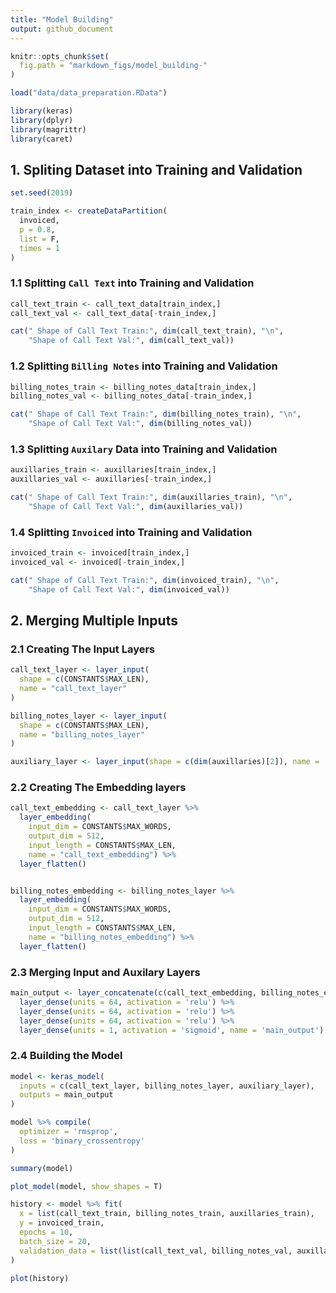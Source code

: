 ---
title: "Model Building"
output: github_document
---

```{r setup, include=F}
knitr::opts_chunk$set(
  fig.path = "markdown_figs/model_building-"
)

load("data/data_preparation.RData")
```

```{r, message=FALSE}
library(keras)
library(dplyr)
library(magrittr)
library(caret)
```

## 1. Spliting Dataset into Training and Validation

```{r echo = F}
set.seed(2019)

train_index <- createDataPartition(
  invoiced,
  p = 0.8,
  list = F,
  times = 1
)
```

### 1.1 Splitting `Call Text` into Training and Validation

```{r}
call_text_train <- call_text_data[train_index,]
call_text_val <- call_text_data[-train_index,]

cat(" Shape of Call Text Train:", dim(call_text_train), "\n",
    "Shape of Call Text Val:", dim(call_text_val))
```

### 1.2 Splitting `Billing Notes` into Training and Validation

```{r}
billing_notes_train <- billing_notes_data[train_index,]
billing_notes_val <- billing_notes_data[-train_index,]

cat(" Shape of Call Text Train:", dim(billing_notes_train), "\n",
    "Shape of Call Text Val:", dim(billing_notes_val))
```

### 1.3 Splitting `Auxilary` Data into Training and Validation

```{r}
auxillaries_train <- auxillaries[train_index,]
auxillaries_val <- auxillaries[-train_index,]

cat(" Shape of Call Text Train:", dim(auxillaries_train), "\n",
    "Shape of Call Text Val:", dim(auxillaries_val))
```

### 1.4 Splitting `Invoiced` into Training and Validation

```{r}
invoiced_train <- invoiced[train_index,]
invoiced_val <- invoiced[-train_index,]

cat(" Shape of Call Text Train:", dim(invoiced_train), "\n",
    "Shape of Call Text Val:", dim(invoiced_val))
```

## 2. Merging Multiple Inputs

### 2.1 Creating The Input Layers

```{r}
call_text_layer <- layer_input(
  shape = c(CONSTANTS$MAX_LEN),
  name = "call_text_layer"
)

billing_notes_layer <- layer_input(
  shape = c(CONSTANTS$MAX_LEN),
  name = "billing_notes_layer"
)

auxiliary_layer <- layer_input(shape = c(dim(auxillaries)[2]), name = 'auxiliary_layer')
```

### 2.2 Creating The Embedding layers

```{r}
call_text_embedding <- call_text_layer %>%
  layer_embedding(
    input_dim = CONSTANTS$MAX_WORDS,
    output_dim = 512,
    input_length = CONSTANTS$MAX_LEN,
    name = "call_text_embedding") %>%
  layer_flatten()


billing_notes_embedding <- billing_notes_layer %>%
  layer_embedding(
    input_dim = CONSTANTS$MAX_WORDS,
    output_dim = 512,
    input_length = CONSTANTS$MAX_LEN,
    name = "billing_notes_embedding") %>%
  layer_flatten()
```

### 2.3 Merging Input and Auxilary Layers

```{r}
main_output <- layer_concatenate(c(call_text_embedding, billing_notes_embedding, auxiliary_layer)) %>%
  layer_dense(units = 64, activation = 'relu') %>%
  layer_dense(units = 64, activation = 'relu') %>%
  layer_dense(units = 64, activation = 'relu') %>%
  layer_dense(units = 1, activation = 'sigmoid', name = 'main_output')
```

### 2.4 Building the Model

```{r}
model <- keras_model(
  inputs = c(call_text_layer, billing_notes_layer, auxiliary_layer),
  outputs = main_output
)
```

```{r}
model %>% compile(
  optimizer = 'rmsprop',
  loss = 'binary_crossentropy'
)

summary(model)
```

```{r}
plot_model(model, show_shapes = T)
```

```{r}
history <- model %>% fit(
  x = list(call_text_train, billing_notes_train, auxillaries_train),
  y = invoiced_train,
  epochs = 10,
  batch_size = 20,
  validation_data = list(list(call_text_val, billing_notes_val, auxillaries_val), invoiced_val)
)
```

```{r}
plot(history)
```
